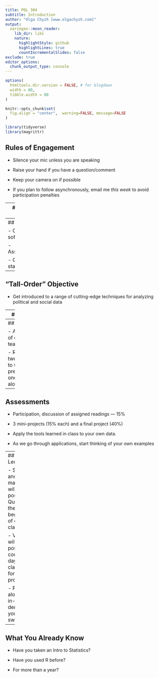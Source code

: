 ```yaml
---
title: POL 304
subtitle: Introduction
author: "Olga Chyzh [www.olgachyzh.com]"
output:
  xaringan::moon_reader:
    lib_dir: libs
    nature:
      highlightStyle: github
      highlightLines: true
      countIncrementalSlides: false
exclude: true
editor_options: 
  chunk_output_type: console
---
```


```r
options(
  htmltools.dir.version = FALSE, # for blogdown
  width = 80,
  tibble.width = 80
)

knitr::opts_chunk$set(
  fig.align = "center",  warning=FALSE, message=FALSE
)

```

```r
library(tidyverse)
library(magrittr)

```


## Rules of Engagement

- Silence your mic unless you are speaking

- Raise your hand if you have a question/comment

- Keep your camera on if possible

- If you plan to follow asynchronously, email me *this week* to avoid participation penalties

---
## About me

- Assistant Professor of Political Science, since Fall 2020

- Previously an Assistant/Associate Professor of Political Science and Statistics at Iowa State University (2015-2020).

- My research areas are network analysis, spatial statistics, substantive focus on non-state violent actors

- [www.olgachyzh.com], olga.chyzh\@utoronto.ca

---
## Outline

- Objectives, software

- Assessments

- Getting started


---
## "Tall-Order" Objective

- Get introduced to a range of cutting-edge techniques for analyzing political and social data


---
## Objectives

- Learn the conceptual basics behind each technique

- Understand its applications

- Apply to real data

- Breadth over depth

---
## Set-up

- About 2:1 split of class between teaching:practice

- Recommend two screens: one to watch the presentation, one to follow along in R

---
## Assessments

- Participation, discussion of assigned readings --- 15\%

- 3 mini-projects (15\% each) and a final project (40\%)

- Apply the tools learned in class to your own data.

- As we go through applications, start thinking of your own examples

---
## Lectures

- Slides and all materials will be posted on Quercus at the beginning of each class

- Videos will be posted a couple days after class (time for processing)

- Follow along with in-class demos or you will get swamped

---
## What You Already Know

- Have you taken an Intro to Statistics? 

- Have you used R before?
 
- For more than a year?




